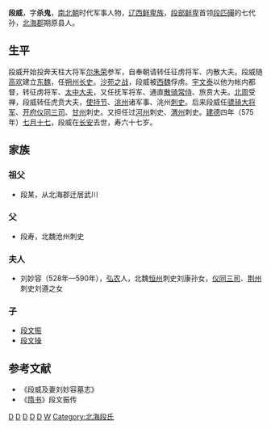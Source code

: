 '''段威'''{{BD|509年||575年|}}，字'''杀鬼'''，[[南北朝|南北朝]]时代军事人物，[[辽西|辽西]][[鲜卑族|鲜卑族]]，[[段部鲜卑|段部鲜卑]]首领[[段匹磾|段匹磾]]的七代孙，[[北海郡|北海郡]]期原县人。
==生平==
段威开始投奔天柱大将军[[尔朱荣|尔朱荣]]参军，自奉朝请转任征虏将军、内散大夫。段威随[[高欢|高欢]]建立[[东魏|东魏]]，任[[朔州|朔州]][[长史|长史]]。[[沙苑之战|沙苑之战]]，段威被[[西魏|西魏]]俘虏。[[宇文泰|宇文泰]]以他为帐内都督，转征虏将军、[[太中大夫|太中大夫]]，又任抚军将军、通直[[散骑常侍|散骑常侍]]、旅贲大夫。[[北周|北周]]受禅，段威转任虎贲大夫，[[使持节|使持节]]、[[洮州|洮州]]诸军事、洮州[[刺史|刺史]]。后来段威任[[骠骑大将军|骠骑大将军]]、[[开府仪同三司|开府仪同三司]]、[[甘州|甘州]]刺史。又担任过[[河州|河州]]刺史、[[渭州|渭州]]刺史。[[建德|建德]]四年（575年）[[七月十七|七月十七]]，段威在[[长安|长安]]去世，寿六十七岁。

==家族==
===祖父===
* 段某，从北海郡迁居武川

===父===
* 段寿，北魏沧州刺史

===夫人===
* 刘妙容（528年—590年），[[弘农|弘农]]人，北魏[[恒州|恒州]]刺史刘康孙女，[[仪同三司|仪同三司]]、[[荆州|荆州]]刺史刘遵之女

===子===
* [[段文振|段文振]]
* [[段文操|段文操]]

==参考文献==
*《段威及妻刘妙容墓志》
*《[[隋书|隋书]]》段文振传

[[Category:北魏官员|D]]
[[Category:东魏官员|D]]
[[Category:西魏官员|D]]
[[Category:北周官员|D]]
[[Category:北朝鲜卑人|D]]
[[Category:段姓|W]]
[[Category:北海段氏|Category:北海段氏]]